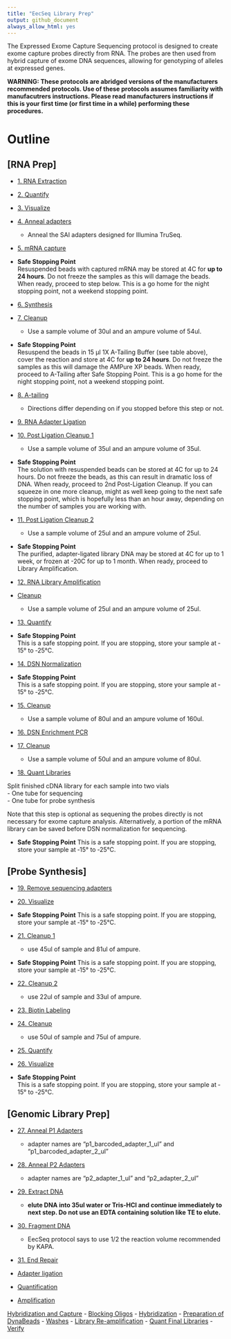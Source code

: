 ```yaml
---
title: "EecSeq Library Prep"
output: github_document
always_allow_html: yes
---
```



The Expressed Exome Capture Sequencing protocol is designed to create exome capture probes directly from RNA.  The probes are then used from hybrid capture of exome DNA sequences, allowing for genotyping of alleles at expressed genes.

**WARNING: These protocols are abridged versions of the manufacturers recommended protocols.  Use of these protocols assumes familiarity with manufacutrers instructions.  Please read manufacturers instructions if this is your first time (or first time in a while) performing these procedures.**

# Outline

## [RNA Prep]
- [1. RNA Extraction](https://pinskylab.github.io/laboratory/protocols/rna_extraction_tri.nb.html)
- [2. Quantify](https://pinskylab.github.io/laboratory/protocols/Qubit-HS.nb.html)
- [3. Visualize](https://pinskylab.github.io/laboratory/protocols/bioanalyzer.nb.html)
- [4. Anneal adapters](https://pinskylab.github.io/laboratory/protocols/anneal.nb.html)  
  - Anneal the SAI adapters designed for Illumina TruSeq.
  
- [5. mRNA capture](https://pinskylab.github.io/laboratory/protocols/mrna-hyper.nb.html)

- **Safe Stopping Point**  
Resuspended beads with captured mRNA may be stored at 4C for **up to 24 hours**. Do not freeze the samples as this will damage the beads. When ready, proceed to step below.  This is a go home for the night stopping point, not a weekend stopping point.

- [6. Synthesis](https://pinskylab.github.io/laboratory/protocols/synthesis_eecseq.nb.html)
- [7. Cleanup](https://pinskylab.github.io/laboratory/protocols/ampure.nb.html)  

  - Use a sample volume of 30ul and an ampure volume of 54ul.
  
- **Safe Stopping Point**  
Resuspend the beads in 15 μl 1X A-Tailing Buffer (see table above), cover the reaction and store at 4C for **up to 24 hours**. Do not freeze the samples as this will damage the AMPure XP beads. When ready, proceed to A-Tailing after Safe Stopping Point. This is a go home for the night stopping point, not a weekend stopping point.
  
- [8. A-tailing](https://pinskylab.github.io/laboratory/protocols/a-tailing.nb.html)  
  - Directions differ depending on if you stopped before this step or not.  
  
- [9. RNA Adapter Ligation](https://pinskylab.github.io/laboratory/protocols/rna_ligation_eecseq.nb.html)
- [10. Post Ligation Cleanup 1](https://pinskylab.github.io/laboratory/protocols/ampure.nb.html)
  

  - Use a sample volume of 35ul and an ampure volume of 35ul.  

- **Safe Stopping Point**  
The solution with resuspended beads can be stored at 4C for up to 24 hours. Do not freeze the beads, as this can result in dramatic loss of DNA. When ready, proceed to 2nd Post-Ligation Cleanup. If you can squeeze in one more cleanup, might as well keep going to the next safe stopping point, which is hopefully less than an hour away, depending on the number of samples you are working with. 

- [11. Post Ligation Cleanup 2](https://pinskylab.github.io/laboratory/protocols/ampure.nb.html) 
  

  - Use a sample volume of 25ul and an ampure volume of 25ul.  

- **Safe Stopping Point**  
The purified, adapter-ligated library DNA may be stored at 4C for up to 1 week, or frozen at -20C for up to 1 month. When ready, proceed to Library Amplification.  

- [12. RNA Library Amplification](https://pinskylab.github.io/laboratory/protocols/rna_amp_eecseq.nb.html)
- [Cleanup](https://pinskylab.github.io/laboratory/protocols/ampure.nb.html)  

  - Use a sample volume of 25ul and an ampure volume of 25ul.  

- [13. Quantify](https://pinskylab.github.io/laboratory/protocols/Qubit-HS.nb.html)  
- **Safe Stopping Point**  
This is a safe stopping point. If you are stopping, store your sample at ‐15° to ‐25°C.  
- [14. DSN Normalization](https://pinskylab.github.io/laboratory/protocols/dsn-norm.nb.html)  
- **Safe Stopping Point**  
This is a safe stopping point. If you are stopping, store your sample at ‐15° to ‐25°C.
- [15. Cleanup](https://pinskylab.github.io/laboratory/protocols/ampure.nb.html)  
  

  - Use a sample volume of 80ul and an ampure volume of 160ul.  

- [16. DSN Enrichment PCR](https://pinskylab.github.io/laboratory/protocols/dsn-pcr.nb.html)
- [17. Cleanup](https://pinskylab.github.io/laboratory/protocols/ampure.nb.html)    

  - Use a sample volume of 50ul and an ampure volume of 80ul.  

- [18. Quant Libraries](https://pinskylab.github.io/laboratory/protocols/Qubit-HS.nb.html)

Split finished cDNA library for each sample into two vials  
- One tube for sequencing  
- One tube for probe synthesis  

Note that this step is optional as sequening the probes directly is not necessary for exome capture analysis. Alternatively, a portion of the mRNA library can be saved before DSN normalization for sequencing.

- **Safe Stopping Point**
This is a safe stopping point. If you are stopping, store your sample at ‐15° to ‐25°C.

## [Probe Synthesis]
- [19. Remove sequencing adapters]((https://pinskylab.github.io/laboratory/protocols/remove-adapters_eecseq.nb.html))  
- [20. Visualize](https://pinskylab.github.io/laboratory/protocols/bioanalyzer.nb.html)  
- **Safe Stopping Point**
This is a safe stopping point. If you are stopping, store your sample at ‐15° to ‐25°C.  
- [21. Cleanup 1](https://pinskylab.github.io/laboratory/protocols/ampure.nb.html)  
  - use 45ul of sample and 81ul of ampure.  

- **Safe Stopping Point**
This is a safe stopping point. If you are stopping, store your sample at ‐15° to ‐25°C. 

- [22. Cleanup 2](https://pinskylab.github.io/laboratory/protocols/ampure.nb.html)  
  - use 22ul of sample and 33ul of ampure.  
  
- [23. Biotin Labeling](https://pinskylab.github.io/laboratory/protocols/biotin_eecseq.nb.html)
- [24. Cleanup](https://pinskylab.github.io/laboratory/protocols/ampure.nb.html)  
  - use 50ul of sample and 75ul of ampure.  

- [25. Quantify](https://pinskylab.github.io/laboratory/protocols/Qubit-HS.nb.html)  
- [26. Visualize](https://pinskylab.github.io/laboratory/protocols/bioanalyzer.nb.html)  
- **Safe Stopping Point**  
This is a safe stopping point. If you are stopping, store your sample at ‐15° to ‐25°C.

## [Genomic Library Prep]
- [27. Anneal P1 Adapters](https://pinskylab.github.io/laboratory/protocols/anneal.nb.html)  
    - adapter names are "p1_barcoded_adapter_1_ul" and "p1_barcoded_adapter_2_ul"
    
- [28. Anneal P2 Adapters](https://pinskylab.github.io/laboratory/protocols/anneal.nb.html)  
    - adapter names are "p2_adapter_1_ul" and "p2_adapter_2_ul"
    
- [29. Extract DNA](https://pinskylab.github.io/laboratory/protocols/dna_extraction_ali.nb.html)  
    - **elute DNA into 35ul water or Tris-HCl and continue immediately to next step.  Do not use an EDTA containing solution like TE to elute.**    

- [30. Fragment DNA](https://pinskylab.github.io/laboratory/protocols/kapa-hyper.nb.html)  

    - EecSeq protocol says to use 1/2 the reaction volume recommended by KAPA.
    
- [31. End Repair](https://pinskylab.github.io/laboratory/protocols/end-repair.nb.html)

- [Adapter ligation](#adapter-ligation)
- [Quantification](#quant-samples)
- [Amplification](#library-amplification)

[Hybridization and Capture](#hybridization-and-capture)
- [Blocking Oligos](#blocking-oligos)
- [Hybridization](#hybridization)
	- [Preparation of DynaBeads](#preparation-of-dynabeads)
	- [Washes](#washes)
- [Library Re-amplification](#library-re-amplification)
- [Quant Final Libraries](#quant-samples)
- [Verify](#verify)


